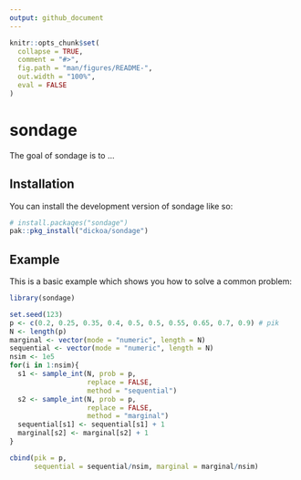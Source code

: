 ```yaml
---
output: github_document
---
```


<!-- README.md is generated from README.Rmd. Please edit that file -->

```r
knitr::opts_chunk$set(
  collapse = TRUE,
  comment = "#>",
  fig.path = "man/figures/README-",
  out.width = "100%",
  eval = FALSE
)
```

# sondage

<!-- badges: start -->
<!-- badges: end -->

The goal of sondage is to ...

## Installation

You can install the development version of sondage like so:

``` r
# install.packages("sondage")
pak::pkg_install("dickoa/sondage")
```

## Example

This is a basic example which shows you how to solve a common problem:

```r
library(sondage)

set.seed(123)
p <- c(0.2, 0.25, 0.35, 0.4, 0.5, 0.5, 0.55, 0.65, 0.7, 0.9) # pik
N <- length(p)
marginal <- vector(mode = "numeric", length = N)
sequential <- vector(mode = "numeric", length = N)
nsim <- 1e5
for(i in 1:nsim){
  s1 <- sample_int(N, prob = p,
                   replace = FALSE,
                   method = "sequential")
  s2 <- sample_int(N, prob = p,
                   replace = FALSE,
                   method = "marginal")
  sequential[s1] <- sequential[s1] + 1
  marginal[s2] <- marginal[s2] + 1
}

cbind(pik = p,
      sequential = sequential/nsim, marginal = marginal/nsim)
```
